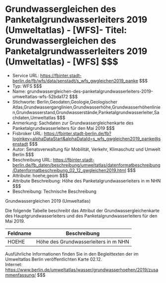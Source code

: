 # Grundwassergleichen des Panketalgrundwasserleiters 2019 (Umweltatlas) - [WFS]- Titel: Grundwassergleichen des Panketalgrundwasserleiters 2019 (Umweltatlas) - [WFS] $$$
- Service URL: https://fbinter.stadt-berlin.de/fb/wfs/data/senstadt/s_wfs_gwgleichen2019_panke $$$
- Typ: WFS $$$
- Name: grundwassergleichen-des-panketalgrundwasserleiters-2019-umweltatlas-wfs-52bda172 $$$
- Stichworte: Berlin,Geodaten,Geologie,Geologischer Atlas,Grundwasserganglinien,Grundwasserhöhe,Grundwasserhöhenlinien,Grundwasserstand,Grundwasserstände,Panketalgrundwasserleiter,Sachdaten,Umweltatlas $$$
- Anmerkung: Sachdaten zur Grundwassergleichenkarte des Panketalgrundwasserleiters für den Mai 2019 $$$
- Fisbroker URL: https://fbinter.stadt-berlin.de/fb?loginkey=alphaDataStart&alphaDataId=s_wfs_gwgleichen2019_panke@senstadt $$$
- Autor: Senatsverwaltung für Mobilität, Verkehr, Klimaschutz und Umwelt Berlin $$$
- Beschreibung URL: https://fbinter.stadt-berlin.de/fb_daten/beschreibung/umweltatlas/datenformatbeschreibung/Datenformatbeschreibung_02_12_gwgleichen2019.html $$$
- Attribute: hoehe,geom $$$
- Attribute Beschreibung: Höhe des Panketalgrundwasserleiters in m NHN $$$
- Beschreibung: Technische Beschreibung 

Grundwassergleichen 2019 (Umweltatlas)

Die folgende Tabelle beschreibt das Attribut der Grundwassergleichenkarte des Hauptgrundwasserleiters und des Panketalgrundwasserleiters für den Mai 2019.

| **Feldname** | **Beschreibung**                     |
| ------------ | ------------------------------------ |
| HOEHE        | Höhe des Grundwasserleiters in m NHN |

Ausführliche Informationen finden Sie in den Begleittexten der im Umweltatlas Berlin veröffentlichten Karte 02.12.  
Internet: https://www.berlin.de/umweltatlas/wasser/grundwasserhoehen/2019/zusammenfassung/ $$$
